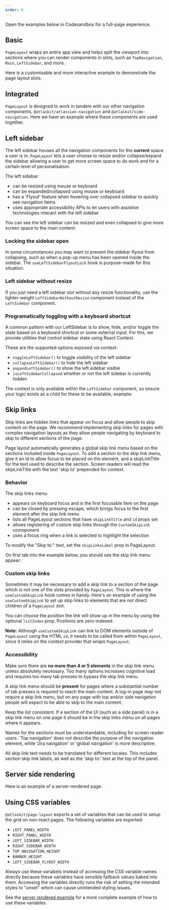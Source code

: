 ```yaml
---
order: 0
---
```




<SectionMessage>
  Open the examples below in Codesandbox for a full-page experience.
</SectionMessage>

## Basic

`PageLayout` wraps an entire app view and helps split the viewport into sections where you can render components in slots, such as `TopNavigation`, `Main`, `LeftSidebar`, and more.

<Example
  Component={PageLayoutBasic}
  appearance="source-only"
  packageName="@atlaskit/page-layout"
/>

Here is a customisable and more interactive example to demonstrate the page layout slots.

<Example
  Component={PageLayoutInteractive}
  appearance="source-only"
  packageName="@atlaskit/page-layout"
/>

## Integrated

`PageLayout` is designed to work in tandem with our other navigation components, `@atlaskit/atlassian-navigation` and `@atlaskit/side-navigation`. Here we have an example where these components are used together.

<Example
  Component={PageLayoutIntegration}
  appearance="source-only"
  packageName="@atlaskit/page-layout"
/>

## Left sidebar

The left sidebar houses all the navigation components for the **current** space a user is in. `PageLayout` lets a user choose to resize and/or collapse/expand the sidebar allowing a user to get more screen space to do work and for a certain level of personalisation.

The left sidebar:

- can be resized using mouse or keyboard
- can be expanded/collapsed using mouse or keyboard
- has a 'Flyout' feature when hovering over collapsed sidebar to quickly see navigation items
- uses appropriate accessibility APIs to let users with assistive technologies interact with the left sidebar

You can see the left sidebar can be resized and even collapsed to give more screen space to the main content:

<Example
  Component={PageLayoutResizeSidebar}
  appearance="source-only"
  packageName="@atlaskit/page-layout"
/>

### Locking the sidebar open

In some circumstances you may want to prevent the sidebar flyout from collapsing, such as when a pop-up menu has been opened inside the sidebar. The `useLeftSidebarFlyoutLock` hook is purpose-made for this situation.

<Example
  Component={PageLayoutLockedSidebar}
  appearance="source-only"
  packageName="@atlaskit/page-layout"
/>

### Left sidebar without resize

If you just need a left sidebar slot without any resize functionality, use the lighter-weight `LeftSidebarWithoutResize` component instead of the `LeftSidebar` component.

### Programatically toggling with a keyboard shortcut

A common pattern with our LeftSidebar is to show, hide, and/or toggle the state based on a keyboard shortcut or some external input. For this, we provide utilities that control sidebar state using React Context.

These are the supported options exposed via context:

- `toggleLeftSidebar()` to toggle visibility of the left sidebar
- `collapseLeftSidebar()` to hide the left sidebar
- `expandLeftSidebar()` to show the left sidebar visible
- `isLeftSidebarCollapsed` whether or not the left sidebar is currently hidden

<Example
  Component={ExpandLeftSidebarKeyboardShortcut}
  appearance="source-only"
  packageName="@atlaskit/page-layout"
/>

The context is only available within the `LeftSidebar` component, so ensure your logic exists as a child for these to be available, example:

<Example
  Component={PageLayoutLeftSidebarWithKeyboardExpand}
  appearance="source-only"
  packageName="@atlaskit/page-layout"
/>

## Skip links

Skip links are hidden links that appear on focus and allow people to skip content on the page. We recommend implementing skip links for pages with complex navigation layouts as they allow people navigating by keyboard to skip to different sections of the page.

Page layout automatically generates a global skip link menu based on the sections included inside `PageLayout`. To add a section to the skip link menu, give it an id to allow focus to be placed on the element, and a skipLinkTitle for the text used to describe the section. Screen readers will read the skipLinkTitle with the text 'skip to' prepended for context.

### Behavior

The skip links menu:

- appears on keyboard focus and is the first focusable item on the page
- can be closed by pressing escape, which brings focus to the first element after the skip link menu
- lists all PageLayout sections that have `skipLinkTitle` and `id` props set
- allows registering of custom skip links through the `CustomSkipLink` comoponent
- uses a focus ring when a link is selected to highlight the selection

To modify the "Skip to:" text, set the `skipLinksLabel` prop in PageLayout.

On first tab into the example below, you should see the skip link menu appear:

<Example
  Component={PageLayoutBasic}
  appearance="source-only"
  packageName="@atlaskit/page-layout"
/>

### Custom skip links

Sometimes it may be necessary to add a skip link to a section of the page which is not one of the slots provided by `PageLayout`. This is where the `useCustomSkipLink` hook comes in handy. Here's an example of using the `useCustomSkipLink` to set up skip links to elements that are not direct children of a `PageLayout` slot.

You can choose the position the link will show up in the menu by using the optional `listIndex` prop. Positions are zero-indexed.

**Note:** Although `useCustomSkipLink` can link to DOM elements outside of `PageLayout` using the HTML `id`, it needs to be called from within `PageLayout`, since it relies on the context provider that wraps `PageLayout`.

<Example
  Component={PageLayoutCustomSkipLinks}
  appearance="source-only"
  packageName="@atlaskit/page-layout"
/>

### Accessibility

Make sure there are **no more than 4 or 5 elements** in the skip link menu unless absolutely necessary. Too many options increases cognitive load and requires too many tab presses to bypass the skip link menu.

A skip link menu should be **present** for pages where a substantial number of tab presses is required to reach the main content. A log-in page may not require a skip link menu, but on any page with top and/or side navigation people will expect to be able to skip to the main content.

Keep the list consistent. If a section of the UI (such as a side panel) is in a skip link menu on one page it should be in the skip links menu on all pages where it appears.

Names for the sections must be understandable, including for screen reader users. 'Top navigation' does not describe the purpose of the navigation element, while 'Jira navigation' or 'global navigation' is more descriptive.

All skip link text needs to be translated for different locales. This includes section skip link labels, as well as the 'skip to:' text at the top of the panel.

## Server side rendering

Here is an example of a server-rendered page.

<Example
  Component={PageLayoutServerRendered}
  appearance="source-only"
  packageName="@atlaskit/page-layout"
/>

## Using CSS variables

`@atlaskit/page-layout` exports a set of variables that can be used to setup the grid on non-react pages. The following variables are exported:

- `LEFT_PANEL_WIDTH`
- `RIGHT_PANEL_WIDTH`
- `LEFT_SIDEBAR_WIDTH`
- `RIGHT_SIDEBAR_WIDTH`
- `TOP_NAVIGATION_HEIGHT`
- `BANNER_HEIGHT`
- `LEFT_SIDEBAR_FLYOUT_WIDTH`

Always use these variabels instead of accessing the CSS variable names directly because these variables have sensible fallback values baked into them. Accessing the variables directly runs the risk of setting the intended styles to "unset" which can cause unintended styling issues.

See the [server rendered example](#server-side-rendering) for a more complete example of how to use these variables.
